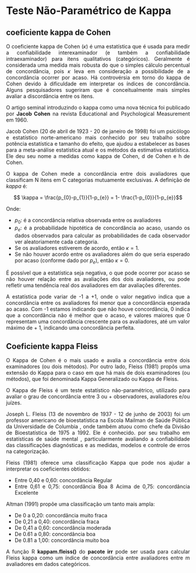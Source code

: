 

```{=html}
<style>
  body{text-align: justify}
</style>
```


::: progress
::: {.progress-bar style="width: 100%;"}
:::
:::


# Teste Não-Paramétrico de Kappa
## coeficiente kappa de Cohen


O coeficiente kappa de Cohen ($κ$) é uma estatística que é usada para medir a confiabilidade interexaminador (e também a confiabilidade intraexaminador) para itens qualitativos (categóricos). Geralmente é considerada uma medida mais robusta do que o simples cálculo percentual de concordância, pois $κ$ leva em consideração a possibilidade de a concordância ocorrer por acaso. Há controvérsia em torno do kappa de Cohen devido à dificuldade em interpretar os índices de concordância. Alguns pesquisadores sugeriram que é conceitualmente mais simples avaliar a discordância entre os itens.

O artigo seminal introduzindo o kappa como uma nova técnica foi publicado por **Jacob Cohen** na revista Educational and Psychological Measurement em 1960. 

Jacob Cohen (20 de abril de 1923 - 20 de janeiro de 1998) foi um psicólogo e estatístico norte-americano mais conhecido por seu trabalho sobre potência estatística e tamanho do efeito, que ajudou a estabelecer as bases para a meta-análise estatística atual e os métodos da estimativa estatística. Ele deu seu nome a medidas como kappa de Cohen, d de Cohen e h de Cohen.


O kappa de Cohen mede a concordância entre dois avaliadores que classificam N itens em C categorias mutuamente exclusivas. A definição de *kappa* é:

$$ \kappa = \frac{p_{0}-p_{1}}{1-p_{e}} = 1- \frac{1-p_{0}}{1-p_{e}}$$

Onde:

* $p_{0}:$ é a concordância relativa observada entre os avaliadores
* $p_{e}:$  é a probabilidade hipotética de concordância ao acaso, usando os dados observados para calcular as probabilidades de cada observador ver aleatoriamente cada categoria.
* Se os avaliadores estiverem de acordo, então $\kappa = 1$. 
* Se não houver acordo entre os avaliadores além do que seria esperado por acaso (conforme dado por $p_{e}$), então $\kappa = 0$.

É possível que a estatística seja negativa, o que pode ocorrer por acaso se não houver relação entre as avaliações dos dois avaliadores, ou pode refletir uma tendência real dos avaliadores em dar avaliações diferentes.

A estatística pode variar de -1 a +1, onde o valor negativo indica que a concordância entre os avaliadores foi menor que a concordância esperada ao acaso. Com -1 estamos indicando que não houve concordância, 0 indica que a concordância não é melhor que o acaso, e valores maiores que 0 representam uma concordância crescente para os avaliadores, até um valor máximo de + 1, indicando uma concordância perfeita.



::: progress
::: {.progress-bar style="width: 100%;"}
:::
:::

## Coeficiente kappa Fleiss


O Kappa de Cohen é o mais usado e avalia a concordância entre dois examinadores (ou dois métodos). Por outro lado, Fleiss (1981) propôs uma extensão do Kappa para o caso em que há mais de dois examinadores (ou métodos), que foi denominada Kappa Generalizado ou Kappa de Fleiss.

O Kappa de Fleiss é um teste estatístico não-paramétrico, utilizado para avaliar o grau de concordância entre 3 ou + observadores, avaliadores e/ou juízes.

Joseph L. Fleiss (13 de novembro de 1937 - 12 de junho de 2003) foi um professor americano de bioestatística na Escola Mailman de Saúde Pública da Universidade de Columbia , onde também atuou como chefe da Divisão de Bioestatística de 1975 a 1992. Ele é conhecido. por seu trabalho em estatísticas de saúde mental , particularmente avaliando a confiabilidade das classificações diagnósticas e as medidas, modelos e controle de erros na categorização.


Fleiss (1981) oferece uma classificação Kappa que pode nos ajudar a interpretar os coeficientes obtidos:

* Entre 0,40 e 0,60: concordância Regular
* Entre 0,61 e 0,75: concordância Boa
8 Acima de 0,75: concordância Excelente


Altman (1991) propõe uma classificação um tanto mais ampla:

* De 0 a 0,20: concordância muito fraca
* De 0,21 a 0,40: concordância fraca
* De 0,41 a 0,60: concordância moderada
* De 0.61 a 0,80: concordância boa
* De 0.81 a 1,00: concordância muito boa


A função R **kappam.fleiss()** do **pacote irr** pode ser usada para calcular Fleiss kappa como um índice de concordância entre avaliadores entre m avaliadores em dados categóricos.



::: progress
::: {.progress-bar style="width: 100%;"}
:::
:::
